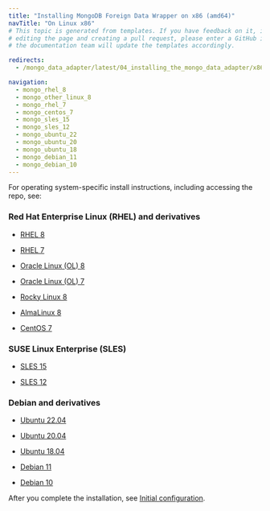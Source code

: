 ```yaml
---
title: "Installing MongoDB Foreign Data Wrapper on x86 (amd64)"
navTitle: "On Linux x86"
# This topic is generated from templates. If you have feedback on it, instead of
# editing the page and creating a pull request, please enter a GitHub issue and
# the documentation team will update the templates accordingly.

redirects:
  - /mongo_data_adapter/latest/04_installing_the_mongo_data_adapter/x86_amd64/

navigation:
  - mongo_rhel_8
  - mongo_other_linux_8
  - mongo_rhel_7
  - mongo_centos_7
  - mongo_sles_15
  - mongo_sles_12
  - mongo_ubuntu_22
  - mongo_ubuntu_20
  - mongo_ubuntu_18
  - mongo_debian_11
  - mongo_debian_10
---
```


For operating system-specific install instructions, including accessing the repo, see:

### Red Hat Enterprise Linux (RHEL) and derivatives

- [RHEL 8](mongo_rhel_8)

- [RHEL 7](mongo_rhel_7)

- [Oracle Linux (OL) 8](mongo_rhel_8)

- [Oracle Linux (OL) 7](mongo_rhel_7)

- [Rocky Linux 8](mongo_other_linux_8)

- [AlmaLinux 8](mongo_other_linux_8)

- [CentOS 7](mongo_centos_7)

### SUSE Linux Enterprise (SLES)

- [SLES 15](mongo_sles_15)

- [SLES 12](mongo_sles_12)

### Debian and derivatives

- [Ubuntu 22.04](mongo_ubuntu_22)

- [Ubuntu 20.04](mongo_ubuntu_20)

- [Ubuntu 18.04](mongo_ubuntu_18)

- [Debian 11](mongo_debian_11)

- [Debian 10](mongo_debian_10)

After you complete the installation, see [Initial configuration](../../configuring).
